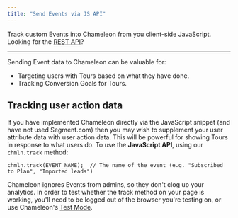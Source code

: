 ```yaml
---
title: "Send Events via JS API"
---
```


Track custom Events into Chameleon from you client-side JavaScript. Looking for the [REST API](webhooks/events)?

---

Sending Event data to Chameleon can be valuable for:

- Targeting users with Tours based on what they have done.
- Tracking Conversion Goals for Tours.



## Tracking user action data

If you have implemented Chameleon directly via the JavaScript snippet (and have not used Segment.com) then you may wish to supplement your user attribute data with user action data. This will be powerful for showing Tours in response to what users do.
To use the **JavaScript API**, using our `chmln.track` method:

```
chmln.track(EVENT_NAME);  // The name of the event (e.g. "Subscribed to Plan", "Imported leads")
```

<Note>Chameleon ignores Events from admins, so they don't clog up your analytics. In order to test whether the track method on your page is working, you'll need to be logged out of the browser you're testing on, or use Chameleon's [Test Mode](https://help.chameleon.io/en/articles/1201812-how-can-i-test-my-chameleon-experience#test-mode).</Note>